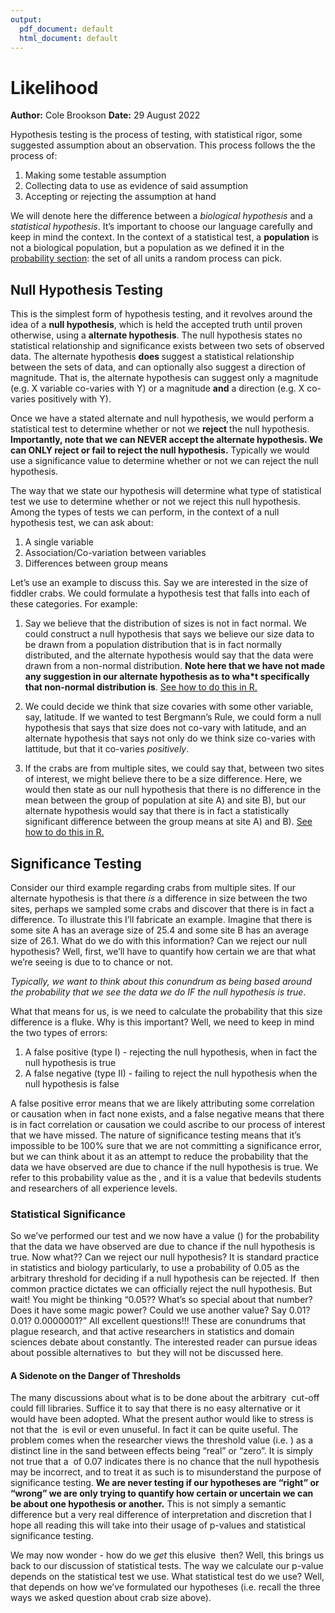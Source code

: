 ```yaml
---
output:
  pdf_document: default
  html_document: default
---
```

# Likelihood
**Author:** Cole Brookson
**Date:** 29 August 2022


Hypothesis testing is the process of testing, with statistical rigor, some suggested assumption about an observation. This process follows the the process of: 

1) Making some testable assumption
2) Collecting data to use as evidence of said assumption
3) Accepting or rejecting the assumption at hand 

We will denote here the difference between a <em>biological hypothesis</em> and a <em>statistical hypothesis</em>. It's important to choose our language carefully and keep in mind the context. In the context of a statistical test, a <strong>population</strong> is not a biological population, but a population as we defined it in the <a href="./04-01-probability-101.html">probability section</a>: the set of all units a random process can pick. 

## Null Hypothesis Testing 

This is the simplest form of hypothesis testing, and it revolves around the idea of a <strong>null hypothesis</strong>, which is held the accepted truth until proven otherwise, using a <strong>alternate hypothesis</strong>. The null hypothesis states no statistical relationship and significance exists between two sets of observed data. The alternate hypothesis <strong> does </strong> suggest a statistical relationship between the sets of data, and can optionally also suggest a direction of magnitude. That is, the alternate hypothesis can suggest only a magnitude (e.g. X variable co-varies with Y) or a magnitude <strong>and</strong> a direction (e.g. X co-varies positively with Y). 

Once we have a stated alternate and null hypothesis, we would perform a statistical test to determine whether or not we <strong>reject</strong> the null hypothesis. <strong>Importantly, note that we can NEVER accept the alternate hypothesis. We can ONLY reject or fail to reject the null hypothesis.</strong> Typically we would use a significance value to determine whether or not we can reject the null hypothesis. 

The way that we state our hypothesis will determine what type of statistical test we use to determine whether or not we reject this null hypothesis. Among the types of tests we can perform, in the context of a null hypothesis test, we can ask about:

1) A single variable
2) Association/Co-variation between variables
3) Differences between group means

Let's use an example to discuss this. Say we are interested in the size of fiddler crabs. We could formulate a hypothesis test that falls into each of these categories. For example: 

1) Say we believe that the distribution of sizes is not in fact normal. We could construct a null hypothesis that says we believe our size data to be drawn from a population distribution that is in fact normally distributed, and the alternate hypothesis would say that the data were drawn from a non-normal distribution. <strong>Note here that we have not made any suggestion in our alternate hypothesis as to wha*t specifically that non-normal distribution is</strong>. <a href="./04-07-comparing-sample-means.html">See how to do this in R.</a>

2) We could decide we think that size covaries with some other variable, say, latitude. If we wanted to test Bergmann's Rule, we could form a null hypothesis that says that size does not co-vary with latitude, and an alternate hypothesis that says not only do we think size co-varies with lattitude, but that it co-varies <em>positively</em>. 

3) If the crabs are from multiple sites, we could say that, between two sites of interest, we might believe there to be a size difference. Here, we would then state as our null hypothesis that there is no difference in the mean between the group of population at site A) and site B), but our alternate hypothesis would say that there is in fact a statistically significant difference between the group means at site A) and B).  <a href="./04-07-comparing-sample-means.html">See how to do this in R.</a>

## Significance Testing

Consider our third example regarding crabs from multiple sites. If our alternate hypothesis is that there <em>is</em> a difference in size between the two sites, perhaps we sampled some crabs and discover that there is in fact a difference. To illustrate this I'll fabricate an example. Imagine that there is some site A has an average size of 25.4 and some site B has an average size of 26.1. What do we do with this information? Can we reject our null hypothesis? Well, first, we'll have to quantify how certain we are that what we're seeing is due to to chance or not.

<em>Typically, we want to think about this conundrum as being based around the probability that we see the data we do IF the null hypothesis is true</em>.

What that means for us, is we need to calculate the probability that this size difference is a fluke. Why is this important? Well, we need to keep in mind the two types of errors:

1) A false positive (type I) - rejecting the null hypothesis, when in fact the null hypothesis is true 
2) A false negative (type II) - failing to reject the null hypothesis when the null hypothesis is false

A false positive error means that we are likely attributing some correlation or causation when in fact none exists, and a false negative means that there is in fact correlation or causation we could ascribe to our process of interest that we have missed. The nature of significance testing means that it's impossible to be 100% sure that we are not committing a significance error, but we can think about it as an attempt to reduce the probability that the data we have observed are due to chance if the null hypothesis is true. We refer to this probability value as the <math>p-value</math>, and it is a value that bedevils students and researchers of all experience levels. 

### Statistical Significance 

So we've performed our test and we now have a value (<math>p-value</math>) for the probability that the data we have observed are due to chance if the null hypothesis is true. Now what?? Can we reject our null hypothesis? It is standard practice in statistics and biology particularly, to use a probability of 0.05 as the arbitrary threshold for deciding if a null hypothesis can be rejected. If <math>p <= 0.05</math> then common practice dictates we can officially reject the null hypothesis. But wait! You might be thinking "0.05?? What's so special about that number? Does it have some magic power? Could we use another value? Say 0.01? 0.01? 0.0000001?" All excellent questions!!! These are conundrums that plague research, and that active researchers in statistics and domain sciences debate about constantly. The interested reader can pursue ideas about possible alternatives to <math>p-values</math> but they will not be discussed here. 

#### A Sidenote on the Danger of Thresholds

The many discussions about what is to be done about the arbitrary <math>p-value</math> cut-off could fill libraries. Suffice it to say that there is no easy alternative or it would have been adopted. What the present author would like to stress is not that the <math>p-value</math> is evil or even unuseful. In fact it can be quite useful. The problem comes when the researcher views the threshold value (i.e. <math>0.05</math>) as a distinct line in the sand between effects being "real" or "zero". It is simply not true that a <math>p-value</math> of 0.07 indicates there is no chance that the null hypothesis may be incorrect, and to treat it as such is to misunderstand the purpose of significance testing. <strong>We are never testing if our hypotheses are "right" or "wrong" we are only trying to quantify how certain or uncertain we can be about one hypothesis or another.</strong> This is not simply a semantic difference but a very real difference of interpretation and discretion that I hope all reading this will take into their usage of p-values and statistical significance testing. 

We may now wonder - how do we <em>get</em> this elusive <math>p-value</math> then? Well, this brings us back to our discussion of statistical tests. The way we calculate our p-value depends on the statistical test we use. What statistical test do we use? Well, that depends on how we've formulated our hypotheses (i.e. recall the three ways we asked question about crab size above). 
